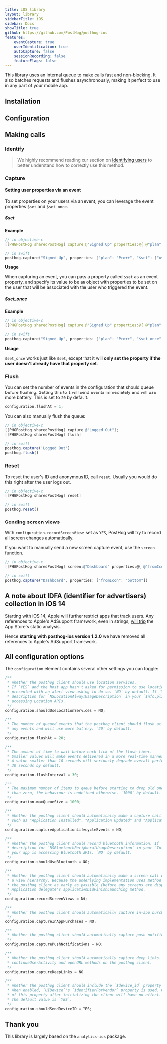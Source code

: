 ```yaml
---
title: iOS library
layout: library
sidebarTitle: iOS
sidebar: Docs
showTitle: true
github: https://github.com/PostHog/posthog-ios
features:
    eventCapture: true
    userIdentification: true
    autoCapture: false
    sessionRecording: false
    featureFlags: false
---
```


This library uses an internal queue to make calls fast and non-blocking. It also batches requests and flushes asynchronously, making it perfect to use in any part of your mobile app.

## Installation


<IOSInstall />

## Configuration

<IOSConfigure />

## Making calls

### Identify

> We highly recommend reading our section on [Identifying users](/docs/integrate/identifying-users) to better understand how to correctly use this method.

<IOSIdentify />

### Capture

<IOSCapture />

#### Setting user properties via an event

To set properties on your users via an event, you can leverage the event properties `$set` and `$set_once`.

##### $set

**Example**

```c
// in objective-c
[[PHGPostHog sharedPostHog] capture:@"Signed Up" properties:@{ @"plan": @"Pro++", @"$set":@{ @"userProp": "value1" } }];
```

```c
// in swift
posthog.capture("Signed Up", properties: ["plan": "Pro++", "$set": ["userProp": "value1"] ])
```

**Usage**

When capturing an event, you can pass a property called `$set` as an event property, and specify its value to be an object with properties to be set on the user that will be associated with the user who triggered the event.

##### $set_once

**Example**

```c
// in objective-c
[[PHGPostHog sharedPostHog] capture:@"Signed Up" properties:@{ @"plan": @"Pro++", @"$set_once":@{ @"userProp": "value1" } }];
```

```c
// in swift
posthog.capture("Signed Up", properties: ["plan": "Pro++", "$set_once": ["userProp": "value1"] ])
```

**Usage**

`$set_once` works just like `$set`, except that it will **only set the property if the user doesn't already have that property set**.

### Flush

You can set the number of events in the configuration that should queue before flushing.
Setting this to `1` will send events immediately and will use more battery. This is set to `20` by default.

```objectivec
configuration.flushAt = 1;
```

You can also manually flush the queue:

```objectivec
// in objective-c
[[PHGPostHog sharedPostHog] capture:@"Logged Out"];
[[PHGPostHog sharedPostHog] flush]
```

```js
// in swift
posthog.capture('Logged Out')
posthog.flush()
```

### Reset

To reset the user's ID and anonymous ID, call `reset`. Usually you would do this right after the user logs out.

```objectivec
// in objective-c
[[PHGPostHog sharedPostHog] reset]
```

```js
// in swift
posthog.reset()
```

### Sending screen views

With `configuration.recordScreenViews` set as `YES`, PostHog will try to record all screen changes automatically.

If you want to manually send a new screen capture event, use the `screen` function.

```objectivec
// in objective-c
[[PHGPostHog sharedPostHog] screen:@"Dashboard" properties:@{ @"fromIcon": @"bottom" }];
```

```js
// in swift
posthog.capture("Dashboard", properties: ["fromIcon": "bottom"])
```

## A note about IDFA (identifier for advertisers) collection in iOS 14

Starting with iOS 14, Apple will further restrict apps that track users. Any references to Apple's AdSupport framework, even in strings, [will trip](https://github.com/PostHog/posthog-ios/issues/6) the App Store's static analysis.

Hence **starting with posthog-ios version 1.2.0** we have removed all references to Apple's AdSupport framework.

## All configuration options

The `configuration` element contains several other settings you can toggle:

```objectivec
/**
 * Whether the posthog client should use location services.
 * If `YES` and the host app hasn't asked for permission to use location services then the user will be
 * presented with an alert view asking to do so. `NO` by default. If `YES`, please make sure to add a
 * description for `NSLocationAlwaysUsageDescription` in your `Info.plist` explaining why your app is
 * accessing Location APIs.
 */
configuration.shouldUseLocationServices = NO;

/**
 * The number of queued events that the posthog client should flush at. Setting this to `1` will not queue
 * any events and will use more battery. `20` by default.
 */
configuration.flushAt = 20;

/**
 * The amount of time to wait before each tick of the flush timer.
 * Smaller values will make events delivered in a more real-time manner and also use more battery.
 * A value smaller than 10 seconds will seriously degrade overall performance.
 * 30 seconds by default.
 */
configuration.flushInterval = 30;

/**
 * The maximum number of items to queue before starting to drop old ones. This should be a value greater
 * than zero, the behaviour is undefined otherwise. `1000` by default.
 */
configuration.maxQueueSize = 1000;

/**
 * Whether the posthog client should automatically make a capture call for application lifecycle events,
 * such as "Application Installed", "Application Updated" and "Application Opened".
 */
configuration.captureApplicationLifecycleEvents = NO;

/**
 * Whether the posthog client should record bluetooth information. If `YES`, please make sure to add a
 * description for `NSBluetoothPeripheralUsageDescription` in your `Info.plist` explaining explaining why
 * your app is accessing Bluetooth APIs. `NO` by default.
 */
configuration.shouldUseBluetooth = NO;

/**
 * Whether the posthog client should automatically make a screen call when a view controller is added to
 * a view hierarchy. Because the underlying implementation uses method swizzling, we recommend initializing
 * the posthog client as early as possible (before any screens are displayed), ideally during the
 * Application delegate's applicationDidFinishLaunching method.
 */
configuration.recordScreenViews = NO;

/**
 * Whether the posthog client should automatically capture in-app purchases from the App Store.
 */
configuration.captureInAppPurchases = NO;

/**
 * Whether the posthog client should automatically capture push notifications.
 */
configuration.capturePushNotifications = NO;

/**
 * Whether the posthog client should automatically capture deep links. You'll still need to call the
 * continueUserActivity and openURL methods on the posthog client.
 */
configuration.captureDeepLinks = NO;

/**
 * Whether the posthog client should include the `$device_id` property when sending events.
 * When enabled, `UIDevice`'s `identifierForVendor` property is used. Changing the value of
 * of this property after initializing the client will have no effect.
 * The default value is `YES`.
 */
configuration.shouldSendDeviceID = YES;
```

## Thank you

This library is largely based on the `analytics-ios` package.
